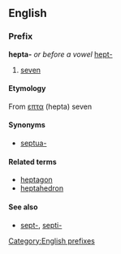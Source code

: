 ==English==
===Prefix===
[[Category:English prefixes]]
'''hepta-''' ''or before a vowel'' [[hept-]]

#[[seven]]

====Etymology====
From {{Gr.}} [[επτα]] (hepta) seven

====Synonyms====
*[[septua-]]

====Related terms====
*[[heptagon]]
*[[heptahedron]]

====See also====
*[[sept-]], [[septi-]]